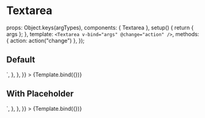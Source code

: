 
<Meta id="vue-textarea" title="Vue.js Component/Textarea" component={Textarea} argTypes={argTypes} />

# Textarea

  props: Object.keys(argTypes),
  components: { Textarea },
  setup() {
    return { args };
  },
  template: `<Textarea v-bind="args" @change="action" />`,
  methods: { action: action("change") },
});

## Default

<Canvas>
  <Story
    name="Default"
    args={{
      placeholder: "Default Textarea",
      name: "default-textarea",
      id: "default-textarea",
    }}
    parameters={{
      docs: {
        source: {
          code: `<Textarea placeholder="Default Textarea" name="default-textarea" id="default-textarea" />`,
        },
      },
    }}
  >
    {Template.bind({})}
  </Story>
</Canvas>

## With Placeholder

<Canvas>
  <Story
    name="With Placeholder"
    args={{
      placeholder: "With Placeholder",
      name: "with-placeholder-textarea",
      id: "with-placeholder-textarea",
      modelValue: "",
    }}
    parameters={{
      docs: {
        source: {
          code: `<Textarea placeholder="With Placeholder" name="with-placeholder-textarea" id="with-placeholder-textarea" value=""/>`,
        },
      },
    }}
  >
    {Template.bind({})}
  </Story>
</Canvas>

<ArgsTable of={Textarea} />
